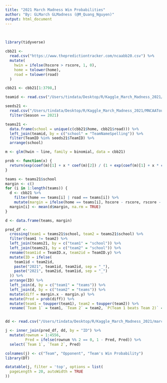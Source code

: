 ```yaml
---
title: "2021 March Madness Win Probabilities"
author: "By: GLMarch GLMadness (@M_Quang_Nguyen)"
output: html_document
---
```


<br>

```r
library(tidyverse)

cbb21 <-
  read.csv("https://www.thepredictiontracker.com/ncaabb20.csv") %>%
  mutate(
    hwin = ifelse(hscore > rscore, 1, 0),
    home = tolower(home),
    road = tolower(road)
  )

cbb21 <- cbb21[1:3798,]

teamid <- read.csv("/Users/tindata/Desktop/R/Kaggle_March_Madness_2021/MTeamSpellings.csv")

seeds21 <-
  read.csv("/Users/tindata/Desktop/R/Kaggle_March_Madness_2021/MNCAATourneySeeds.csv") %>%
  filter(Season == 2021)

teams21 <-
  data.frame(school = unique(c(cbb21$home, cbb21$road))) %>%
  left_join(teamid, by = c("school" = "TeamNameSpelling")) %>%
  filter(TeamID %in% seeds21$TeamID) %>%
  arrange(school)

m <- glm(hwin ~ line, family = binomial, data = cbb21)

prob <- function(x) {
  return(exp(coef(m)[1] + x * coef(m)[2]) / (1 + exp(coef(m)[1] + x * coef(m)[2])))
}

teams <- teams21$school
margin <- c()
for (i in 1:length(teams)) {
  d <- cbb21 %>%
    filter(home == teams[i] | road == teams[i]) %>%
    mutate(margin = ifelse(home == teams[i], hscore - rscore, rscore - hscore))
  margin[i] <- mean(d$margin, na.rm = TRUE)
}

d <- data.frame(teams, margin)

pred_df <-
  crossing(team1 = teams21$school, team2 = teams21$school) %>%
  filter(team1 != team2) %>%
  left_join(teams21, by = c("team1" = "school")) %>%
  left_join(teams21, by = c("team2" = "school")) %>%
  rename(team1id = TeamID.x, team2id = TeamID.y) %>%
  mutate(ID = ifelse(
    team1id < team2id,
    paste("2021", team1id, team2id, sep = "_"),
    paste("2021", team2id, team1id, sep = "_")
  )) %>%
  arrange(ID) %>%
  left_join(d, by = c("team1" = "teams")) %>%
  left_join(d, by = c("team2" = "teams")) %>%
  mutate(diff = margin.x - margin.y) %>%
  mutate(Pred = prob(diff)) %>% 
  mutate(team1 = toupper(team1), team2 = toupper(team2)) %>% 
  rename(`Team 1` = team1, `Team 2` = team2, `P(Team 1 beats Team 2)` = Pred)


dd <- read.csv("/Users/tindata/Desktop/R/Kaggle_March_Madness_2021/march_madness_pred_final.csv")

j <- inner_join(pred_df, dd, by = "ID") %>% 
  mutate(rownum = 1:4556,
         Pred = ifelse(rownum %% 2 == 0, 1 - Pred, Pred)) %>% 
  select(`Team 1`, `Team 2`, Pred)

colnames(j) <- c("Team", "Opponent", "Team's Win Probability")
library(DT)

datatable(j, filter = 'top', options = list(
  pageLength = 20, autoWidth = TRUE
))
```
